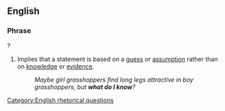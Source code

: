 ==English==

===Phrase===
{{head|en|phrase|head=[[what]] [[do]] [[I]] [[know]]}}?

# {{context|idiomatic|lang=en}} Implies that a statement is based on a [[guess]] or [[assumption]] rather than on [[knowledge]] or [[evidence]].
#: ''Maybe girl grasshoppers find long legs attractive in boy grasshoppers, but '''what do I know'''?''

[[Category:English rhetorical questions]]
